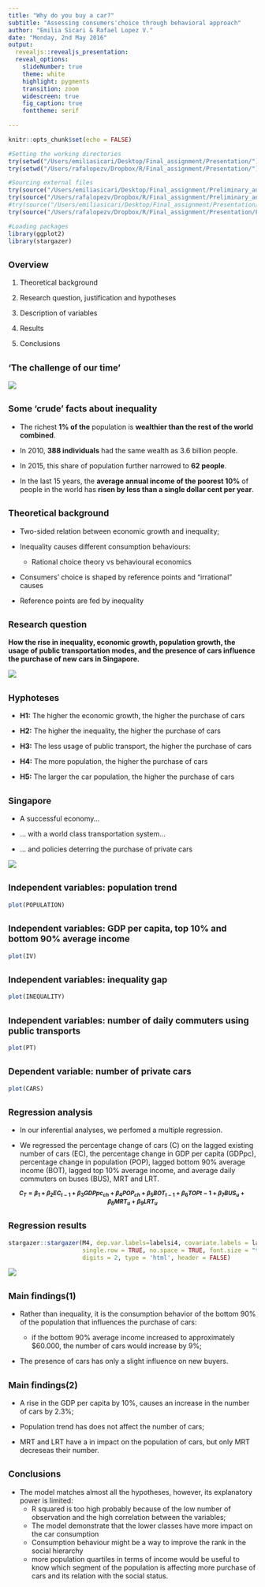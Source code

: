 ```yaml
---
title: "Why do you buy a car?"
subtitle: "Assessing consumers'choice through behavioral approach"
author: "Emilia Sicari & Rafael Lopez V."
date: "Monday, 2nd May 2016"
output: 
  revealjs::revealjs_presentation:
  reveal_options:
    slideNumber: true
    theme: white 
    highlight: pygments
    transition: zoom
    widescreen: true
    fig_caption: true
    fonttheme: serif
 
---
```


```r
knitr::opts_chunk$set(echo = FALSE)

#Setting the working directories
try(setwd("/Users/emiliasicari/Desktop/Final_assignment/Presentation/"))
try(setwd("/Users/rafalopezv/Dropbox/R/Final_assignment/Presentation/"))

#Sourcing external files
try(source("/Users/emiliasicari/Desktop/Final_assignment/Preliminary_analyses.R"))
try(source("/Users/rafalopezv/Dropbox/R/Final_assignment/Preliminary_analyses.R"))
#try(source("/Users/emiliasicari/Desktop/Final_assignment/Presentation/Figures.R"))
try(source("/Users/rafalopezv/Dropbox/R/Final_assignment/Presentation/Figures.R"))

#Loading packages
library(ggplot2)
library(stargazer)

```

## <small>Overview</small>

1. Theoretical background

2. Research question, justification and hypotheses 

3. Description of variables

4. Results

5. Conclusions

## <small>'The challenge of our time'</small>

![](Images_presentation/GlobalInequality.jpeg)

## <small>Some 'crude' facts about inequality</small>

- The richest **1% of the** population is **wealthier than the rest of the world combined**.

- In 2010, **388 individuals** had the same wealth as 3.6 billion people.

- In 2015, this share of population further narrowed to **62 people**.

- In the last 15 years, the **average annual income of the poorest 10%** of people in the world has **risen by less than a single dollar cent per year**.

## <small> Theoretical background </small>

- Two-sided relation between economic growth and inequality;

- Inequality causes different consumption behaviours:

    + Rational choice theory vs behavioural economics
    
- Consumers' choice is shaped by reference points and "irrational" causes 

- Reference points are fed by inequality

## <small>Research question</small>

**How the rise in inequality, economic growth, population growth, the usage of public transportation modes, and the presence of cars influence the purchase of new cars in Singapore.** 

![](Images_presentation/catastrophicerror.gif)

## <small>Hyphoteses</small>

- **H1:** The higher the economic growth, the higher the purchase of cars
    
- **H2:** The higher the inequality, the higher the purchase of cars

- **H3:** The less usage of public transport, the higher the purchase of cars

- **H4:** The more population, the higher the purchase of cars

- **H5:** The  larger the car population, the higher the purchase of cars

## <small>Singapore</small>

- A successful economy...

- ... with a world class transportation system...

- ... and policies deterring the purchase of private cars

![](Images_presentation/Singapore.jpeg)

## <small>Independent variables: population trend</small>

```r
plot(POPULATION)
```

## <small>Independent variables: GDP per capita, top 10% and bottom 90% average income</small>

```r
plot(IV)
```

## <small>Independent variables: inequality gap</small>

```r
plot(INEQUALITY)
```

## <small>Independent variables: number of daily commuters using public transports</small>

```r
plot(PT)
```

## <small>Dependent variable: number of private cars</small>

```r
plot(CARS)
```

## <small>Regression analysis</small>

- In our inferential analyses, we perfomed a multiple regression. 

- We regressed the percentage change of cars (C) on the lagged existing number of cars (EC), the percentage change in GDP per capita (GDPpc), percentage change in population (POP), lagged bottom 90% average income (BOT), lagged top 10% average income, and average daily commuters on buses (BUS), MRT and LRT.

<small>**$$C_{T} = {\beta}_1 + {\beta}_2 EC_{t-1} + {\beta}_3 GDPpc_{ch} + {\beta}_4 POP_{ch} + {\beta}_5 BOT_{t-1} + {\beta}_6 TOP{t-1} + {\beta}_7 BUS_{u} + {\beta}_8 MRT_{u} + {\beta}_9 LRT_{u} $$**</small>

## <small>Regression results</small>

```r
stargazer::stargazer(M4, dep.var.labels=labelsi4, covariate.labels = labelsd4,
                     single.row = TRUE, no.space = TRUE, font.size = "tiny",
                     digits = 2, type = 'html', header = FALSE)
```

![](Images_presentation/RegressionResults.png)

## <small>Main findings(1)</small>

- Rather than inequality, it is the consumption behavior of the bottom 90% of the population that influences the purchase of cars:

    + if the bottom 90% average income increased to approximately $60.000, the number of cars would increase by 9%;

- The presence of cars has only a slight influence on new buyers.

## <small>Main findings(2)</small>

- A rise in the GDP per capita by 10%, causes an increase in the number of cars by 2.3%;

- Population trend has does not affect the number of cars;

- MRT and LRT have a in impact on the population of cars, but only MRT decreseas their number.

## <small>Conclusions</small>

- The model matches almost all the hypotheses, however, its explanatory power is limited:
    + R squared is too high probably because of the low number of observation and the high correlation between the variables;
    + The model demonstrate that the lower classes have more impact on the car consumption
    + Consumption behaviour might be a way to improve the rank in the social hierarchy
    + more population quartiles in terms of income would be useful to know which segment of the population is affecting more purchase of cars and its relation with the social status.